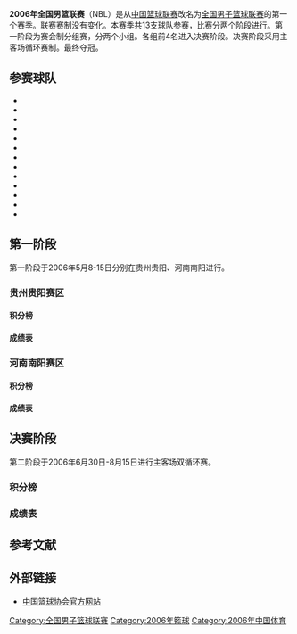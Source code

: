 {{Infobox sports season
| title            =2006年全国男子篮球联赛
| league           =[[全国男子篮球联赛|NBL]]
| sport            =[[篮球|篮球]]
| logo             =
| pixels           =
| caption          = 
| attendance       =
| TV               =
|finals_champ     = 
| seasonslist      =全国男子篮球联赛
| seasonslistnames =NBL
| prevseason_link  =2005年全国男子篮球联赛
| prevseason_year  =2005
| nextseason_link  =2007年NBL联赛
| nextseason_year  =2007
}}
'''2006年全国男篮联赛'''（NBL）是从[[中国篮球联赛|中国篮球联赛]]改名为[[全国男子篮球联赛|全国男子篮球联赛]]的第一个赛季。联赛赛制没有变化。本赛季共13支球队参赛，比赛分两个阶段进行。第一阶段为赛会制分组赛，分两个小组。各组前4名进入决赛阶段。决赛阶段采用主客场循环赛制。最终{{NBL team2|浙江广厦}}夺冠。

==参赛球队==
*{{NBL team2|浙江广厦}}
*{{NBL team2|黑龙江大庆油田}}
*{{NBL team2|河北清泉}}
*{{NBL team2|湖北}}
*{{NBL team2|吉林澳华}}
*{{NBL team2|河南济源钢铁}}
*{{NBL team2|天津}}
*{{NBL team2|青岛双星}}
*{{NBL team2|四川}}
*{{NBL team2|广西}}
*{{NBL team2|重庆}}
*{{NBL team2|东莞柏宁}}
*{{NBL team2|鞍山西洋}}

==第一阶段==
第一阶段于2006年5月8-15日分别在贵州贵阳、河南南阳进行。

===贵州贵阳赛区===
====积分榜====
{{NBL simple scoreboard header|type=simple}}
{{NBL simple scoreboard item|rank=1|team=天津荣钢|g=6|gw=6|gl=0}}
{{NBL simple scoreboard item|rank=2|team=青岛双星|g=6|gw=5|gl=1}}
{{NBL simple scoreboard item|rank=3|team=东莞柏宁|g=6|gw=4|gl=2}}
{{NBL simple scoreboard item|rank=4|team=四川五牛|g=6|gw=3|gl=3}}
{{NBL simple scoreboard item|rank=5|team=重庆|g=6|gw=2|gl=4}}
{{NBL simple scoreboard item|rank=6|team=广西|g=6|gw=1|gl=5}}
{{NBL simple scoreboard item|rank=7|team=鞍山西洋|g=6|gw=0|gl=6}}
{{NBL simple scoreboard footer}}
====成绩表====
{{NBL r header|c=1|nt=7|东莞柏宁 |广西 |四川五牛 |鞍山西洋 |天津荣钢 |青岛双星|重庆 }}
{{NBL r team|t=东莞柏宁}}
<!-- 东莞柏宁 --> {{NBL r|r=null}}
<!-- 广西 -->   {{NBL r|f=84|a=67}}
<!-- 四川五牛 -->     {{NBL r|f=89|a=76}}
<!-- 鞍山西洋-->     {{NBL r|f=102|a=58}}
<!-- 天津荣钢 --> {{NBL r|f=55|a=96}}
<!-- 青岛双星 -->   {{NBL r|f=78|a=107}}
<!-- 重庆 -->   {{NBL r|f=84|a=71}}
{{NBL r team|t=广西}}
<!-- 东莞柏宁 --> {{NBL r|}}
<!-- 广西 -->   {{NBL r|r=null}}
<!-- 四川五牛 -->     {{NBL r|f=65|a=77}}
<!-- 鞍山西洋-->     {{NBL r|f=83|a=79}}
<!-- 天津荣钢 --> {{NBL r|f=69|a=106}}
<!-- 青岛双星 -->   {{NBL r|f=74|a=84}}
<!-- 重庆 -->   {{NBL r|f=63|a=87}}
{{NBL r team|t=四川五牛}}
<!-- 东莞柏宁 --> {{NBL r|}}
<!-- 广西 -->   {{NBL r|f=|a=}}
<!-- 四川五牛 -->     {{NBL r|r=null}}
<!-- 鞍山西洋-->     {{NBL r|f=115|a=54}}
<!-- 天津荣钢 --> {{NBL r|f=72|a=105}}
<!-- 青岛双星 -->   {{NBL r|r=c|f=118|a=58}}
<!-- 重庆 -->   {{NBL r|f=79|a=72}}
{{NBL r team|t=鞍山西洋}}
<!-- 东莞柏宁 --> {{NBL r| }}
<!-- 广西 -->   {{NBL r|f=|a=}}
<!-- 四川五牛 -->     {{NBL r|f=|a=}}
<!-- 鞍山西洋-->     {{NBL r|r=null}}
<!-- 天津荣钢 --> {{NBL r|f=55|a=97}}
<!-- 青岛双星 -->   {{NBL r|f=73|a=89}}
<!-- 重庆 -->   {{NBL r|f=71|a=99}}
{{NBL r team|t=天津荣钢}}
<!-- 东莞柏宁 --> {{NBL r|}}
<!-- 广西 -->   {{NBL r|f=|a=}}
<!-- 四川五牛 -->     {{NBL r|f=|a=}}
<!-- 鞍山西洋-->     {{NBL r|f=|a=}}
<!-- 天津荣钢 --> {{NBL r|r=null}}
<!-- 青岛双星 -->   {{NBL r|f=76|a=67}}
<!-- 重庆 -->   {{NBL r|f=99|a=69}}
{{NBL r team|t=青岛双星}}
<!-- 东莞柏宁 --> {{NBL r|}}
<!-- 广西 -->   {{NBL r|f=|a=}}
<!-- 四川五牛 -->     {{NBL r|}}
<!-- 鞍山西洋-->     {{NBL r|f=|a=}}
<!-- 天津荣钢 --> {{NBL r|f=|a=}}
<!-- 青岛双星 -->   {{NBL r|r=null}}
<!-- 重庆 -->   {{NBL r|f=118|a=73}}
{{NBL r team|t=重庆}}
<!-- 东莞柏宁 --> {{NBL r|}}
<!-- 广西 -->   {{NBL r|f=|a=}}
<!-- 四川五牛 -->     {{NBL r|f=|a=}}
<!-- 鞍山西洋-->     {{NBL r|f=|a=}}
<!-- 天津荣钢 --> {{NBL r|f=|a=}}
<!-- 青岛双星 -->   {{NBL r|}}
<!-- 重庆 -->   {{NBL r|r=null}}
{{NBL r footer|s=[http://cba.gov.cn/lanqiuxinwen_sub.aspx?ClassID=49 篮协官网]|date=}}

===河南南阳赛区===
====积分榜====
{{NBL simple scoreboard header|type=simple}}
{{NBL simple scoreboard item|rank=1|team=黑龙江|g=5|gw=5|gl=0}}
{{NBL simple scoreboard item|rank=2|team=浙江广厦|g=5|gw=4|gl=1}}
{{NBL simple scoreboard item|rank=3|team=吉林澳华|g=5|gw=3|gl=2}}
{{NBL simple scoreboard item|rank=4|team=河南|g=5|gw=2|gl=3}}
{{NBL simple scoreboard item|rank=5|team=河北清泉|g=5|gw=1|gl=4}}
{{NBL simple scoreboard item|rank=6|team=湖北|g=5|gw=0|gl=5}}
{{NBL simple scoreboard footer}}
====成绩表====
{{NBL r header|nt=6|湖北 |吉林澳华 |河北清泉 |河南 |浙江广厦 |黑龙江 }}
{{NBL r team|t=湖北}}
<!-- 湖北 --> {{NBL r|r=null}}
<!-- 吉林澳华 -->   {{NBL r|f=75|a=79}}
<!-- 河北清泉 -->     {{NBL r|f=86|a=93}}
<!-- 河南-->     {{NBL r|f=62|a=91}}
<!-- 浙江广厦 --> {{NBL r|f=59|a=89}}
<!-- 黑龙江 -->   {{NBL r|f=69|a=85}}
{{NBL r team|t=吉林澳华}}
<!-- 湖北 --> {{NBL r|}}
<!-- 吉林澳华 -->   {{NBL r|r=null}}
<!-- 河北清泉 -->     {{NBL r|f=75|a=65}}
<!-- 河南-->     {{NBL r|f=80|a=71}}
<!-- 浙江广厦 --> {{NBL r|f=68|a=61}}
<!-- 黑龙江 -->   {{NBL r|f=66|a=82}}
{{NBL r team|t=河北清泉}}
<!-- 湖北 --> {{NBL r|}}
<!-- 吉林澳华 -->   {{NBL r|f=|a=}}
<!-- 河北清泉 -->     {{NBL r|r=null}}
<!-- 河南-->     {{NBL r|f=70|a=76}}
<!-- 浙江广厦 --> {{NBL r|f=54|a=82}}
<!-- 黑龙江 -->   {{NBL r|f=52|a=91}}
{{NBL r team|t=河南}}
<!-- 湖北 --> {{NBL r|}}
<!-- 吉林澳华 -->   {{NBL r|f=|a=}}
<!-- 河北清泉 -->     {{NBL r|f=|a=}}
<!-- 河南-->     {{NBL r|r=null}}
<!-- 浙江广厦 --> {{NBL r|f=64|a=75}}
<!-- 黑龙江 -->   {{NBL r|f=70|a=85}}
{{NBL r team|t=浙江广厦}}
<!-- 湖北 --> {{NBL r|}}
<!-- 吉林澳华 -->   {{NBL r|f=|a=}}
<!-- 河北清泉 -->     {{NBL r|f=|a=}}
<!-- 河南-->     {{NBL r|f=|a=}}
<!-- 浙江广厦 --> {{NBL r|r=null}}
<!-- 黑龙江 -->   {{NBL r|f=54|a=58}}
{{NBL r team|t=黑龙江}}
<!-- 湖北 --> {{NBL r|}}
<!-- 吉林澳华 -->   {{NBL r|f=|a=}}
<!-- 河北清泉 -->     {{NBL r|f=|a=}}
<!-- 河南-->     {{NBL r|f=|a=}}
<!-- 浙江广厦 --> {{NBL r|f=|a=}}
<!-- 黑龙江 -->   {{NBL r|r=null}}
{{NBL r footer|s=[http://cba.gov.cn/lanqiuxinwen_sub.aspx?ClassID=49 篮协官网]|date=}}

==决赛阶段==
第二阶段于2006年6月30日-8月15日进行主客场双循环赛。
===积分榜===
{{NBL simple scoreboard header|type=simple}}
{{NBL simple scoreboard item|rank=1 |team=浙江广厦 |g=14 |gw=13 |gl=1 }}
{{NBL simple scoreboard item|rank=2 |team=天津荣程钢铁 |g=14 |gw=10 |gl=4 }}
{{NBL simple scoreboard item|rank=3 |team=黑龙江大庆 |g=14 |gw=10 |gl=4 }}
{{NBL simple scoreboard item|rank=4 |team=青岛双星 |g=14 |gw=10 |gl=4 }}
{{NBL simple scoreboard item|rank=5 |team=河南济源钢铁 |g=14 |gw=7 |gl=7 }}
{{NBL simple scoreboard item|rank=6 |team=吉林澳华 |g=14 |gw=4 |gl=10 }}
{{NBL simple scoreboard item|rank=7 |team=四川五牛 |g=14 |gw=2 |gl=12 }}
{{NBL simple scoreboard item|rank=8 |team=东莞柏宁 |g=14 |gw=1 |gl=13 }}
{{NBL simple scoreboard footer}}
===成绩表===
{{NBL r header|nt=8|黑龙江 |天津 |吉林澳华 |青岛双星 |浙江广厦 |东莞柏宁|河南|四川 }}
{{NBL r team|t=黑龙江}}
<!-- 黑龙江 --> {{NBL r|r=null}}
<!-- 天津 -->   {{NBL r|f=81 |a=77 }}
<!-- 吉林澳华 -->     {{NBL r|f=102 |a=66 }}
<!-- 青岛双星-->     {{NBL r|f=107 |a=74 }}
<!-- 浙江广厦 --> {{NBL r|f=67 |a=88 }}
<!-- 东莞柏宁 -->   {{NBL r|f=93 |a=83 }}
<!-- 河南 -->   {{NBL r|f=84 |a=83 }}
<!-- 四川 -->   {{NBL r|f=112 |a=87 }}
{{NBL r team|t=天津}}
<!-- 黑龙江 --> {{NBL r|f=106 |a=83 }}
<!-- 天津 -->    {{NBL r|r=null}}
<!-- 吉林澳华 -->     {{NBL r|f=96 |a=104 }}
<!-- 青岛双星-->     {{NBL r|f=99 |a=90 }}
<!-- 浙江广厦 --> {{NBL r|f=72 |a=83 }}
<!-- 东莞柏宁 -->   {{NBL r|f=112 |a=70 }}
<!-- 河南 -->   {{NBL r|f=98 |a=65 }}
<!-- 四川 -->   {{NBL r|f=129 |a=62 }}
{{NBL r team|t=吉林澳华}}
<!-- 黑龙江 --> {{NBL r|f=73 |a=113 }}
<!-- 天津 -->   {{NBL r|f=77 |a=92 }}
<!-- 吉林澳华 -->     {{NBL r|r=null}}
<!-- 青岛双星-->     {{NBL r|f=84 |a=93 }}
<!-- 浙江广厦 --> {{NBL r|f=74 |a=99 }}
<!-- 东莞柏宁 -->   {{NBL r|f=107 |a=100 }}
<!-- 河南 -->   {{NBL r|f=81 |a=104 }}
<!-- 四川 -->   {{NBL r|f=123 |a=91 }}
{{NBL r team|t=青岛双星}}
<!-- 黑龙江 --> {{NBL r|f=97 |a=84 }}
<!-- 天津 -->   {{NBL r|f=111 |a=103 }}
<!-- 吉林澳华 -->  {{NBL r|f=123 |a=96 }}
<!-- 青岛双星-->   {{NBL r|r=null}}
<!-- 浙江广厦 --> {{NBL r|f=80 |a=82 }}
<!-- 东莞柏宁 -->   {{NBL r|f=129 |a=100 }}
<!-- 河南 -->   {{NBL r|f=111 |a=91 }}
<!-- 四川 -->   {{NBL r|f=117 |a=79 }}
{{NBL r team|t=浙江广厦}}
<!-- 黑龙江 --> {{NBL r|f=90 |a=89 }}
<!-- 天津 -->   {{NBL r|f=80 |a=92 }}
<!-- 吉林澳华 -->{{NBL r|f=104 |a=90 }}
<!-- 青岛双星--> {{NBL r|f=105 |a=90 }}
<!-- 浙江广厦 --> {{NBL r|r=null}}
<!-- 东莞柏宁 -->   {{NBL r|f=98 |a=75 }}
<!-- 河南 -->   {{NBL r|f=103 |a=85 }}
<!-- 四川 -->   {{NBL r|f=106 |a=62 }}
{{NBL r team|t=东莞柏宁}}
<!-- 黑龙江 --> {{NBL r|f=84 |a=117 }}
<!-- 天津 -->   {{NBL r|f=89 |a=120 }}
<!-- 吉林澳华 -->     {{NBL r|f=113 |a=119 }}
<!-- 青岛双星-->     {{NBL r|f=105 |a=123 }}
<!-- 浙江广厦 --> {{NBL r|f=79 |a=136 }}
<!-- 东莞柏宁 --> {{NBL r|r=null}}
<!-- 河南 -->   {{NBL r|f=93 |a=119 }}
<!-- 四川 -->   {{NBL r|f=70 |a=71 }}
{{NBL r team|t=河南}}
<!-- 黑龙江 --> {{NBL r|f=71 |a=100 }}
<!-- 天津 -->   {{NBL r|f=82 |a=92 }}
<!-- 吉林澳华 -->     {{NBL r|f=105 |a=94 }}
<!-- 青岛双星-->     {{NBL r|f=85 |a=84 }}
<!-- 浙江广厦 --> {{NBL r|f=94 |a=97 }}
<!-- 东莞柏宁 -->   {{NBL r|f=104 |a=80 }}
<!-- 河南 -->   {{NBL r|r=null}}
<!-- 四川 -->   {{NBL r|f=78 |a=74 }}
{{NBL r team|t=四川}}
<!-- 黑龙江 --> {{NBL r|f=68 |a=87 }}
<!-- 天津 -->   {{NBL r|f=86 |a=109 }}
<!-- 吉林澳华 -->     {{NBL r|f=98 |a=95 }}
<!-- 青岛双星-->     {{NBL r|f=74 |a=116 }}
<!-- 浙江广厦 --> {{NBL r|f=78 |a=117 }}
<!-- 东莞柏宁 -->   {{NBL r|f=88 |a=100 }}
<!-- 河南 -->   {{NBL r|f=86 |a=119 }}
<!-- 四川 -->   {{NBL r|r=null}}
{{NBL r footer|s=[http://cba.gov.cn/lanqiuxinwen_sub.aspx?ClassID=49 篮协官网]|date=}}

== 参考文献 ==
{{reflist}}
== 外部链接 ==
* [https://web.archive.org/web/20101214193741/http://cba.gov.cn/ 中国篮球协会官方网站]

{{全国男子篮球联赛}}

[[Category:全国男子篮球联赛|Category:全国男子篮球联赛]]
[[Category:2006年籃球|Category:2006年籃球]]
[[Category:2006年中国体育|Category:2006年中国体育]]
